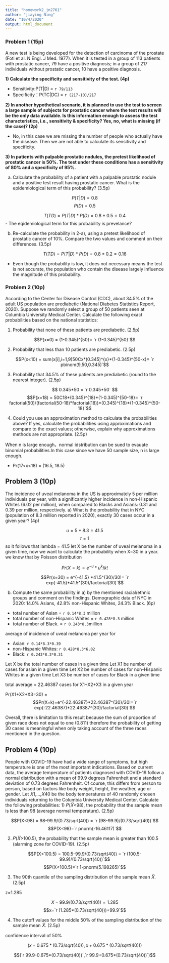 ```yaml
---
title: "homework2_jn2761"
author: "jiaying Ning"
date: "10/4/2020"
output: html_document
---
```


### Problem 1 (15p)

A new test is being developed for the detection of carcinoma of the prostate (Foti et al. N Engl. J Med. 1977). When it is tested in a group of 113 patients with prostatic cancer, 79 have a positive diagnosis; in a group of 217 individuals without prostatic cancer, 10 have a positive diagnosis.

**1) Calculate the specificity and sensitivity of the test. (4p)**

- Sensitivity:P(T|D) = `r 79/113` 
- Specificity：P(TC|DC)  = `r (217-10)/217` 

**2) In another hypothetical scenario, it is planned to use the test to screen a large sample of subjects for prostatic cancer where the test results will be the only data available. Is this information enough to assess the test characteristics, i.e., sensitivity & specificity? Yes, no, what is missing (if the case)? (2p)**

- No, in this case we are missing the number of people who actually have the disease. Then we are not able to calculate its sensitivity and specificity.

**3) In patients with palpable prostatic nodules, the pretest likelihood of prostatic cancer is 50%. The test under these conditions has a sensitivity of 80% and a specificity of 95%.**

a) Calculate the probability of a patient with a palpable prostatic nodule and a positive test result having prostatic cancer. What is the epidemiological term of this probability? (3.5p)

$$P(T|D)=0.8$$
$$P(D)=0.5$$

$$T(TD) = P(T|D)*P(D) = 0.8*0.5=0.4$$
- The eqidemiological term for this probability is prevelance?

b) Re-calculate the probability in 2-a), using a pretest likelihood of prostatic cancer of 10%. Compare the two values and comment on their differences. (3.5p)

$$T(TD) = P(T|D)*P(D) = 0.8*0.2=0.16$$

- Even though the probability is low, it does not necessary means the test is not accurate, the population who contain the disease largely influence the magnitude of this probability.

### Problem 2 (10p)

According to the Center for Disease Control (CDC), about 34.5% of the adult US population are prediabetic (National Diabetes Statistics Report, 2020). Suppose we randomly select a group of 50 patients seen at Columbia University Medical Center.
Calculate the following exact probabilities based on the national statistics:

1. Probability that none of these patients are prediabetic. (2.5p)

 $$P(x=0) = (1-0.345)^{50}= `r (1-0.345)^{50}`$$

2. Probability that less than 10 patients are prediabetic. (2.5p)

$$P(x<10) = sum(x[i],i=1,9)50Cx*(0.345)^{x}*(1-0.345)^{50-x}= `r pbinom(9,50,0.345)`$$



3. Probability that 34.5% of these patients are prediabetic (round to the nearest integer). (2.5p)

$$ 0.345*50 = `r 0.345*50` $$
$$P(x=18) = 50C18*(0.345)^{18}*(1-0.345)^{50-18}= `r factorial(50)/(factorial(50-18)*factorial(18))*(0.345)^{18}*(1-0.345)^{50-18}`$$

4. Could you use an approximation method to calculate the probabilities above? If yes, calculate the probabilities using approximations and compare to the exact values; otherwise, explain why approximations methods are not appropriate. (2.5p)

When n is large enough，normal idstribution can be sued to evauate binomial probabilities.In this case since we have 50 sample size, n is large enough.

- Pr(17<x<18) = (16.5, 18.5)


## Problem 3 (10p)
The incidence of uveal melanoma in the US is approximately 5 per million individuals per year, with a significantly higher incidence in non-Hispanic Whites (6.02 per million), when compared to Blacks and Asians: 0.31 and 0.39 per million, respectively.
a) What is the probability that in NYC (population of 8.3 million reported in 2020), exactly 30 cases occur in a given year? (4p)

$$u = 5*8.3 = 41.5$$
$$t = 1$$
so it follows that lambda = 41.5
let X be the number of uveal melanoma in a given time, now we want to calculate the probability when X=30 in a year.
we know that by Poisson distribution

$$Pr(X=k)=e^{-u}*u^k/k!$$

$$Pr(x=30) = e^{-41.5} *41.5^{30}/30!= `r exp(-41.5)*41.5^(30)/factorial(30)`$$

b) Compute the same probability in a) by the mentioned racial/ethnic groups and comment on the findings. Demographic data of NYC in 2020: 14.0% Asians, 42.8% non-Hispanic Whites, 24.3% Black. (6p)

- total number of Asian = `r 0.14*8.3` million
- total number of non-Hispanic Whites = `r 0.428*8.3` million
- total number of Black. = `r 0.243*8.3`million

average of incidence of uveal melanoma per year for 

- Asian: `r 0.14*8.3*0.39`
- non-Hispanic Whites: `r 0.428*8.3*6.02`
- Black: `r 0.243*8.3*0.31`

Let X be the total number of cases in a given time
Let X1 be number of cases for asian in a given time
Let X2 be number of cases for non-Hispanic Whites in a given time
Let X3 be number of cases for Black in a given time

total average = 22.46387 cases for X1+X2+X3 in a given year


Pr(X1+X2+X3=30) = $$Pr(X=k)=e^{-22.46387}*22.46387^{30}/30!=`r exp(-22.46387)*22.46387^(30)/factorial(30)`$$

Overall, there is limitation to this result because the sum of proportion of given race does not equal to one (0.811) therefore the probability of getting 30 cases is  meaningful when only taking account of the three races mentioned in the question.




## Problem 4 (10p)
People with COVID-19 have had a wide range of symptoms, but high temperature is one of the most important indications. Based on current data, the average temperature of patients diagnosed with COVID-19 follow a normal distribution with a mean of 99.9 degrees Fahrenheit and a standard deviation of 0.73 degrees Fahrenheit. Of course, this differs from person to person, based on factors like body weight, height, the weather, age or gender.
Let 𝑋1,…,𝑋40 be the body temperatures of 40 randomly chosen individuals returning to the Columbia University Medical Center. Calculate the following probabilities:
1) 𝑃(𝑋̅<98), the probability that the sample mean is less than 98 (average normal temperature). (2.5p)

$$P(X<98) = 98-99.9/(0.73/sqrt(40)) = `r (98-99.9)/(0.73/sqrt(40))`$$
$$P(X<98)=`r pnorm(-16.46117)`$$


2) 𝑃(𝑋̅>100.5), the probability that the sample mean is greater than 100.5 (alarming zone for COVID-19). (2.5p)

$$P(X<100.5) = 100.5-99.9/(0.73/sqrt(40)) = `r (100.5-99.9)/(0.73/sqrt(40))`$$
$$P(X<100.5)=`r 1-pnorm(5.198265)`$$




3) The 90th quantile of the sampling distribution of the sample mean 𝑋̅. (2.5p)


z=1.285

$$X-99.9/(0.73/sqrt(40)) = 1.285$$
$$x=`r (1.285*(0.73/sqrt(40)))+99.9`$$

4) The cutoff values for the middle 50% of the sampling distribution of the sample mean 𝑋̅. (2.5p)

confidence interval of 50%

$$(x-0.675*(0.73/sqrt(40)),x+0.675*(0.73/sqrt(40)))$$

$$(`r 99.9-0.675*(0.73/sqrt(40))`,`r 99.9+0.675*(0.73/sqrt(40))`)$$
